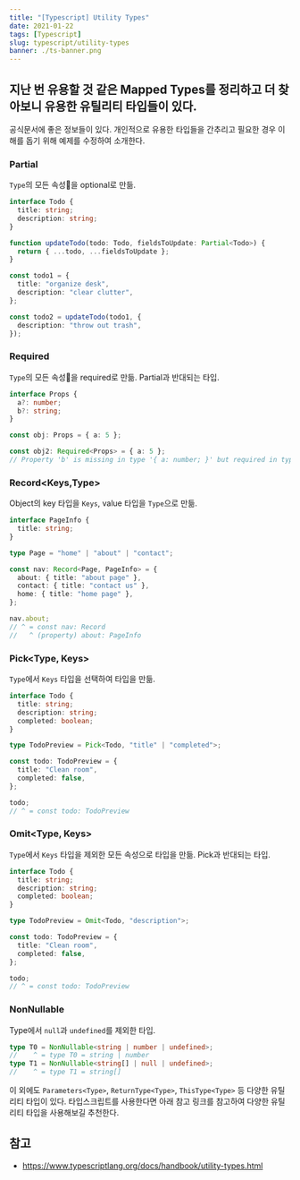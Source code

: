 ```yaml
---
title: "[Typescript] Utility Types"
date: 2021-01-22
tags: [Typescript]
slug: typescript/utility-types
banner: ./ts-banner.png
---
```


## 지난 번 유용할 것 같은 Mapped Types를 정리하고 더 찾아보니 유용한 유틸리티 타입들이 있다.

공식문서에 좋은 정보들이 있다. 개인적으로 유용한 타입들을 간추리고 필요한 경우 이해를 돕기 위해 예제를 수정하여 소개한다.

### Partial<Type>

`Type`의 모든 속성을 optional로 만듦.

```ts
interface Todo {
  title: string;
  description: string;
}

function updateTodo(todo: Todo, fieldsToUpdate: Partial<Todo>) {
  return { ...todo, ...fieldsToUpdate };
}

const todo1 = {
  title: "organize desk",
  description: "clear clutter",
};

const todo2 = updateTodo(todo1, {
  description: "throw out trash",
});
```

### Required<Type>

`Type`의 모든 속성을 required로 만듦. Partial과 반대되는 타입.

```ts
interface Props {
  a?: number;
  b?: string;
}

const obj: Props = { a: 5 };

const obj2: Required<Props> = { a: 5 };
// Property 'b' is missing in type '{ a: number; }' but required in type 'Required<Props>'.
```

### Record<Keys,Type>

Object의 key 타입을 `Keys`, value 타입을 `Type`으로 만듦.

```ts
interface PageInfo {
  title: string;
}

type Page = "home" | "about" | "contact";

const nav: Record<Page, PageInfo> = {
  about: { title: "about page" },
  contact: { title: "contact us" },
  home: { title: "home page" },
};

nav.about;
// ^ = const nav: Record
//   ^ (property) about: PageInfo
```

### Pick<Type, Keys>

`Type`에서 `Keys` 타입을 선택하여 타입을 만듦.

```ts
interface Todo {
  title: string;
  description: string;
  completed: boolean;
}

type TodoPreview = Pick<Todo, "title" | "completed">;

const todo: TodoPreview = {
  title: "Clean room",
  completed: false,
};

todo;
// ^ = const todo: TodoPreview
```

### Omit<Type, Keys>

`Type`에서 `Keys` 타입을 제외한 모든 속성으로 타입을 만듦. Pick과 반대되는 타입.

```ts
interface Todo {
  title: string;
  description: string;
  completed: boolean;
}

type TodoPreview = Omit<Todo, "description">;

const todo: TodoPreview = {
  title: "Clean room",
  completed: false,
};

todo;
// ^ = const todo: TodoPreview
```

### NonNullable<Type>

Type에서 `null`과 `undefined`를 제외한 타입.

```ts
type T0 = NonNullable<string | number | undefined>;
//    ^ = type T0 = string | number
type T1 = NonNullable<string[] | null | undefined>;
//    ^ = type T1 = string[]
```

이 외에도 `Parameters<Type>`, `ReturnType<Type>`, `ThisType<Type>` 등 다양한 유틸리티 타입이 있다. 타입스크립트를 사용한다면 아래 참고 링크를 참고하여 다양한 유틸리티 타입을 사용해보길 추천한다.

## 참고

- https://www.typescriptlang.org/docs/handbook/utility-types.html
